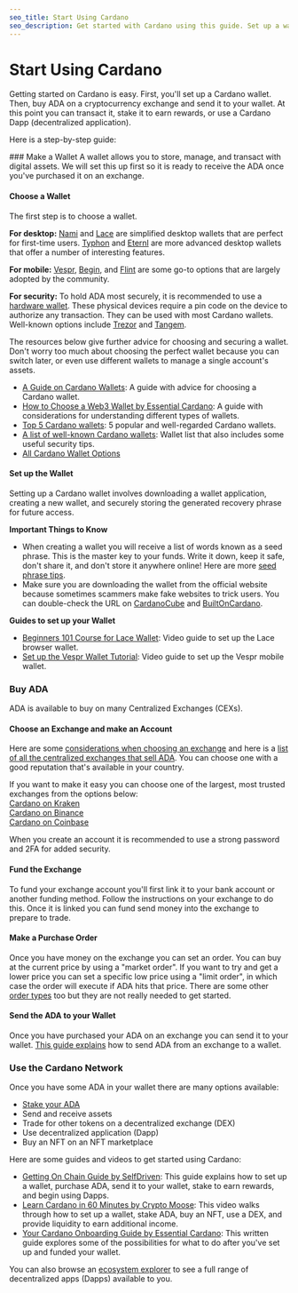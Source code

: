 ```yaml
---
seo_title: Start Using Cardano
seo_description: Get started with Cardano using this guide. Set up a wallet, buy ADA, and start using Dapps on Cardano. Explore the ecosystem and start using Cardano.
---
```



# Start Using Cardano

Getting started on Cardano is easy. First, you'll set up a Cardano wallet. Then, buy ADA on a cryptocurrency exchange and send it to your wallet. At this point you can transact it, stake it to earn rewards, or use a Cardano Dapp (decentralized application).

Here is a step-by-step guide:

<Steps>
### Make a Wallet
A wallet allows you to store, manage, and transact with digital assets. We will set this up first so it is ready to receive the ADA once you've purchased it on an exchange.

#### Choose a Wallet

The first step is to choose a wallet.

**For desktop:** [Nami](https://www.namiwallet.io/) and [Lace](https://www.lace.io/) are simplified desktop wallets that are perfect for first-time users. [Typhon](https://typhonwallet.io/#/) and [Eternl](https://eternl.io/) are more advanced desktop wallets that offer a number of interesting features.

**For mobile:** [Vespr](https://vespr.xyz/), [Begin](https://begin.is/), and [Flint](https://flint-wallet.com/) are some go-to options that are largely adopted by the community.

**For security:**
To hold ADA most securely, it is recommended to use a [hardware wallet](https://builtoncardano.com/ecosystem/hardware-wallet). These physical devices require a pin code on the device to authorize any transaction. They can be used with most Cardano wallets. Well-known options include [Trezor](https://trezor.io/) and [Tangem](https://tangem.com/).

The resources below give further advice for choosing and securing a wallet. Don't worry too much about choosing the perfect wallet because you can switch later, or even use different wallets to manage a single account's assets.

- [A Guide on Cardano Wallets](https://medium.com/blockchain-biz/a-guide-on-cardano-wallets-e623bc1175aa): A guide with advice for choosing a Cardano wallet.
- [How to Choose a Web3 Wallet by Essential Cardano](https://www.essentialcardano.io/article/how-to-choose-a-web3-wallet): A guide with considerations for understanding different types of wallets.
- [Top 5 Cardano wallets](https://cardanospot.io/news/how-to-store-your-cardano-ada-5-cardano-wallets-to-check-out-0): 5 popular and well-regarded Cardano wallets.
- [A list of well-known Cardano wallets](https://cardanowallets.io/): Wallet list that also includes some useful security tips.
- [All Cardano Wallet Options](https://www.cardanocube.io/collections/wallets)

#### Set up the Wallet

Setting up a Cardano wallet involves downloading a wallet application, creating a new wallet, and securely storing the generated recovery phrase for future access.

**Important Things to Know**

- When creating a wallet you will receive a list of words known as a seed phrase. This is the master key to your funds. Write it down, keep it safe, don't share it, and don't store it anywhere online! Here are more [seed phrase tips](https://www.reddit.com/r/cardano/wiki/wallets/seedphrase/).
- Make sure you are downloading the wallet from the official website because sometimes scammers make fake websites to trick users. You can double-check the URL on [CardanoCube](https://www.cardanocube.io/collections/wallets) and [BuiltOnCardano](https://builtoncardano.com/ecosystem/wallets).

**Guides to set up your Wallet**

- [Beginners 101 Course for Lace Wallet](https://learncardano.io/courses/lace-wallet/): Video guide to set up the Lace browser wallet.
- [Set up the Vespr Wallet Tutorial](https://www.youtube.com/watch?v=XrNSFL87HFk): Video guide to set up the Vespr mobile wallet.

### Buy ADA

ADA is available to buy on many Centralized Exchanges (CEXs).

#### Choose an Exchange and make an Account

Here are some [considerations when choosing an exchange](https://www.forbes.com/advisor/au/investing/cryptocurrency/how-to-buy-cardano-ada/) and here is a [list of all the centralized exchanges that sell ADA](https://www.coingecko.com/en/coins/cardano#markets). You can choose one with a good reputation that's available in your country.

If you want to make it easy you can choose one of the largest, most trusted exchanges from the options below:  
[Cardano on Kraken](https://www.kraken.com/learn/buy-cardano-ada)  
[Cardano on Binance](https://www.binance.com/en/how-to-buy/cardano)  
[Cardano on Coinbase](https://www.coinbase.com/how-to-buy/cardano)

When you create an account it is recommended to use a strong password and 2FA for added security.

#### Fund the Exchange

To fund your exchange account you'll first link it to your bank account or another funding method. Follow the instructions on your exchange to do this. Once it is linked you can fund send money into the exchange to prepare to trade.

#### Make a Purchase Order

Once you have money on the exchange you can set an order. You can buy at the current price by using a "market order". If you want to try and get a lower price you can set a specific low price using a "limit order", in which case the order will execute if ADA hits that price. There are some other [order types](https://www.coindesk.com/learn/crypto-order-types-101-from-market-to-limit/) too but they are not really needed to get started.

#### Send the ADA to your Wallet

Once you have purchased your ADA on an exchange you can send it to your wallet. [This guide explains](https://help.sundaeswap.finance/en/articles/5852067-how-to-transfer-your-ada-to-a-non-custodial-wallet) how to send ADA from an exchange to a wallet.

### Use the Cardano Network

Once you have some ADA in your wallet there are many options available:

- [Stake your ADA](https://adastack.io/staking/how_to_start_staking)
- Send and receive assets
- Trade for other tokens on a decentralized exchange (DEX)
- Use decentralized application (Dapp)
- Buy an NFT on an NFT marketplace

Here are some guides and videos to get started using Cardano:

- [Getting On Chain Guide by SelfDriven](https://buildingoncardano.dev/getting-on-chain): This guide explains how to set up a wallet, purchase ADA, send it to your wallet, stake to earn rewards, and begin using Dapps.
- [Learn Cardano in 60 Minutes by Crypto Moose](https://www.youtube.com/watch?v=T0uik05RW-U): This video walks through how to set up a wallet, stake ADA, buy an NFT, use a DEX, and provide liquidity to earn additional income.
- [Your Cardano Onboarding Guide by Essential Cardano](https://www.essentialcardano.io/article/your-cardano-onboarding-guide): This written guide explores some of the possibilities for what to do after you've set up and funded your wallet.

You can also browse an [ecosystem explorer](https://adastack.io/ecosystem/ecosystem_maps) to see a full range of decentralized apps (Dapps) available to you.

</Steps>
